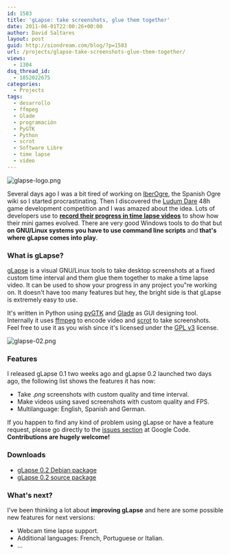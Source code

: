 ```yaml
---
id: 1583
title: 'gLapse: take screenshots, glue them together'
date: 2011-06-01T22:00:26+00:00
author: David Saltares
layout: post
guid: http://siondream.com/blog/?p=1583
url: /projects/glapse-take-screenshots-glue-them-together/
views:
  - 1304
dsq_thread_id:
  - 1852022675
categories:
  - Projects
tags:
  - desarrollo
  - ffmpeg
  - Glade
  - programación
  - PyGTK
  - Python
  - scrot
  - Software Libre
  - time lapse
  - vídeo
---
```


![glapse-logo.png](/img/glapse/glapse-logo.webp)

Several days ago I was a bit tired of working on [IberOgre](/en/proyectos/iberogre/), the Spanish Ogre wiki so I started procrastinating. Then I discovered the [Ludum Dare](http://ludumdare.com/compo/) 48h game development competition and I was amazed about the idea. Lots of developers use to **[record their progress in time lapse videos](http://www.vimeo.com/23581777)** to show how their mini games evolved. There are very good Windows tools to do that but **on GNU/Linux systems you have to use command line scripts** and **that's where gLapse comes into play**.

### What is gLapse?

[gLapse](http://code.google.com/p/glapse/) is a visual GNU/Linux tools to take desktop screenshots at a fixed custom time interval and them glue them together to make a time lapse video. It can be used to show your progress in any project you"re working on. It doesn't have too many features but hey, the bright side is that gLapse is extremely easy to use.

It's written in Python using [pyGTK](http://www.pygtk.org/) and [Glade](http://glade.gnome.org/) as GUI designing tool. Internally it uses [ffmpeg](http://ffmpeg.org/) to encode video and [scrot](http://freshmeat.net/projects/scrot/) to take screenshots. Feel free to use it as you wish since it's licensed under the [GPL v3](http://www.gnu.org/licenses/gpl-3.0.html) license.

![glapse-02.png](/img/glapse/glapse-02.webp)

### Features

I released gLapse 0.1 two weeks ago and gLapse 0.2 launched two days ago, the following list shows the features it has now:

- Take _.png_ screenshots with custom quality and time interval.
- Make videos using saved screenshots with custom quality and FPS.
- Multilanguage: English, Spanish and German.

If you happen to find any kind of problem using gLapse or have a feature request, please go directly to the [issues section](http://code.google.com/p/glapse/issues/list) at Google Code. **Contributions are hugely welcome!**

### Downloads

- [gLapse 0.2 Debian package](http://glapse.googlecode.com/files/glapse_0.2_all.deb)
- [gLapse 0.2 source package](http://glapse.googlecode.com/files/glapse-0.2.tar.gz)

### What's next?

I've been thinking a lot about **improving gLapse** and here are some possible new features for next versions:

- Webcam time lapse support.
- Additional languages: French, Portuguese or Italian.
- ...
